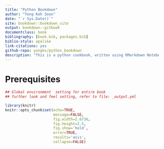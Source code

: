 ```yaml
--- 
title: "Python Bookdown"
author: "Yong Keh Soon"
date: "`r Sys.Date()`"
site: bookdown::bookdown_site
output: bookdown::gitbook
documentclass: book
bibliography: [book.bib, packages.bib]
biblio-style: apalike
link-citations: yes
github-repo: yongks/python_bookdown
description: "This is a python cookbook, written using RMarkdown Notebook. It is made possible by using reticulate R library as the bridge between R and Python."
---
```


# Prerequisites {-}

```r

## Global environment  setting for entire book
## further look and feel setting, refer to file: _output.yml

library(knitr)
knitr::opts_chunk$set(echo=TRUE, 
                      message=FALSE, 
                      fig.width=2.6736, 
                      fig.height=2.5, 
                      fig.show='hold', 
                      error=TRUE, 
                      results='asis',
                      collapse=FALSE) 
```

